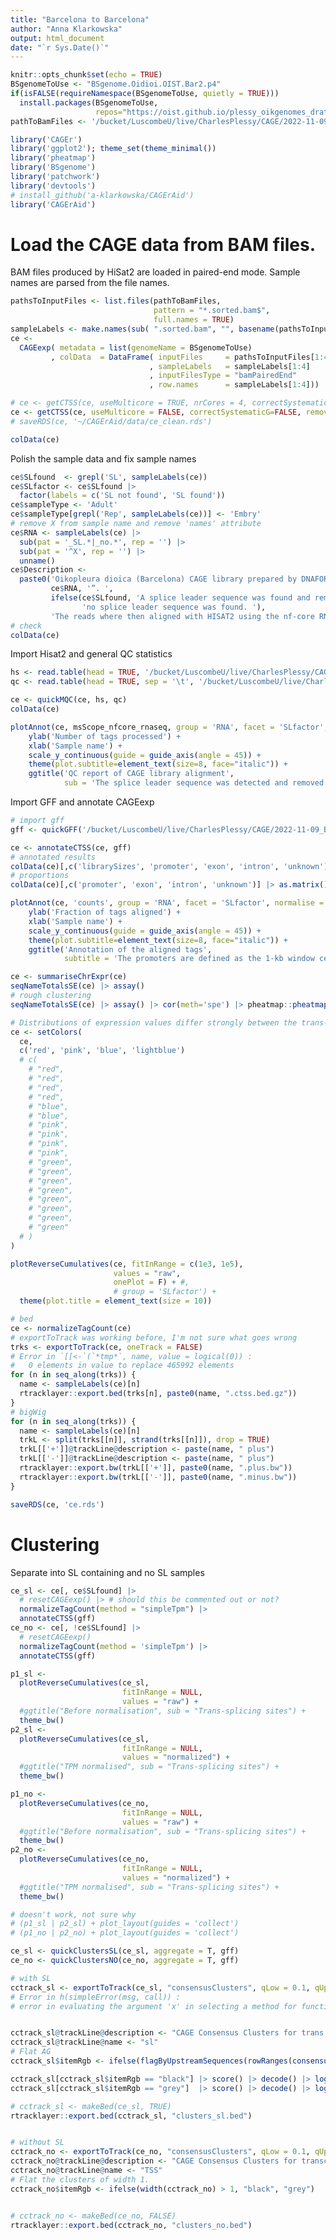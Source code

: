 ```yaml
---
title: "Barcelona to Barcelona"
author: "Anna Klarkowska"
output: html_document
date: "`r Sys.Date()`"
---
```


```r
knitr::opts_chunk$set(echo = TRUE)
BSgenomeToUse <- "BSgenome.Oidioi.OIST.Bar2.p4"
if(isFALSE(requireNamespace(BSgenomeToUse, quietly = TRUE)))
  install.packages(BSgenomeToUse,
                   repos="https://oist.github.io/plessy_oikgenomes_drat/")
pathToBamFiles <- '/bucket/LuscombeU/live/CharlesPlessy/CAGE/2022-11-09_Barcelona_Oik/AlignWithRNAseqPipelinePE_BAR/hisat2'
```

```r
library('CAGEr')
library('ggplot2'); theme_set(theme_minimal())
library('pheatmap')
library('BSgenome')
library('patchwork')
library('devtools')
# install_github('a-klarkowska/CAGErAid')
library('CAGErAid')
```

# Load the CAGE data from BAM files.

BAM files produced by HiSat2 are loaded in paired-end mode. Sample names are
parsed from the file names.

```r

pathsToInputFiles <- list.files(pathToBamFiles,
                                pattern = "*.sorted.bam$",
                                full.names = TRUE)
sampleLabels <- make.names(sub( ".sorted.bam", "", basename(pathsToInputFiles)))
ce <-
  CAGEexp( metadata = list(genomeName = BSgenomeToUse)
         , colData  = DataFrame( inputFiles     = pathsToInputFiles[1:4]
                               , sampleLabels   = sampleLabels[1:4]
                               , inputFilesType = "bamPairedEnd"
                               , row.names      = sampleLabels[1:4]))

# ce <- getCTSS(ce, useMulticore = TRUE, nrCores = 4, correctSystematicG=FALSE, removeFirstG=FALSE)
ce <- getCTSS(ce, useMulticore = FALSE, correctSystematicG=FALSE, removeFirstG=FALSE)
# saveRDS(ce, '~/CAGErAid/data/ce_clean.rds')

colData(ce)
```

Polish the sample data and fix sample names
```r
ce$SLfound  <- grepl('SL', sampleLabels(ce))
ce$SLfactor <- ce$SLfound |> 
  factor(labels = c('SL not found', 'SL found'))
ce$sampleType <- 'Adult'
ce$sampleType[grepl('Rep', sampleLabels(ce))] <- 'Embry'
# remove X from sample name and remove 'names' attribute
ce$RNA <- sampleLabels(ce) |> 
  sub(pat = '_SL.*|_no.*', rep = '') |> 
  sub(pat = '^X', rep = '') |> 
  unname()
ce$Description <-
  paste0('Oikopleura dioica (Barcelona) CAGE library prepared by DNAFORM in 2022—23 from the RNA sample “',
         ce$RNA, '”. ',
         ifelse(ce$SLfound, 'A splice leader sequence was found and removed. ',
                'no splice leader sequence was found. '),
         'The reads where then aligned with HISAT2 using the nf-core RNA-seq pipeline version 3.12.')
# check
colData(ce)
```

Import Hisat2 and general QC statistics
```r
hs <- read.table(head = TRUE, '/bucket/LuscombeU/live/CharlesPlessy/CAGE/2022-11-09_Barcelona_Oik/AlignWithRNAseqPipelinePE_BAR/multiqc/hisat2/multiqc_data/multiqc_hisat2.txt')
qc <- read.table(head = TRUE, sep = '\t', '/bucket/LuscombeU/live/CharlesPlessy/CAGE/2022-11-09_Barcelona_Oik/AlignWithRNAseqPipelinePE_BAR/multiqc/hisat2/multiqc_data/multiqc_general_stats.txt')

ce <- quickMQC(ce, hs, qc)
colData(ce)
```

```r
plotAnnot(ce, msScope_nfcore_rnaseq, group = 'RNA', facet = 'SLfactor', norm = FALSE) +
    ylab('Number of tags processed') +
    xlab('Sample name') +
    scale_y_continuous(guide = guide_axis(angle = 45)) +
    theme(plot.subtitle=element_text(size=8, face="italic")) +
    ggtitle('QC report of CAGE library alignment',
            sub = 'The splice leader sequence was detected and removed before alignment')
```

Import GFF and annotate CAGEexp
```r
# import gff
gff <- quickGFF('/bucket/LuscombeU/live/CharlesPlessy/CAGE/2022-11-09_Barcelona_Oik/AlignWithRNAseqPipelinePE_BAR/Bar2_p4.gm.gtf')

ce <- annotateCTSS(ce, gff)
# annotated results
colData(ce)[,c('librarySizes', 'promoter', 'exon', 'intron', 'unknown')]
# proportions
colData(ce)[,c('promoter', 'exon', 'intron', 'unknown')] |> as.matrix() |> prop.table(1)  |> round(2)

plotAnnot(ce, 'counts', group = 'RNA', facet = 'SLfactor', normalise = TRUE) +
    ylab('Fraction of tags aligned') +
    xlab('Sample name') +
    scale_y_continuous(guide = guide_axis(angle = 45)) +
    theme(plot.subtitle=element_text(size=8, face="italic")) +
    ggtitle('Annotation of the aligned tags',
            subtitle = 'The promoters are defined as the 1-kb window centered on the transcript start site.')
```

```r
ce <- summariseChrExpr(ce)
seqNameTotalsSE(ce) |> assay()
# rough clustering
seqNameTotalsSE(ce) |> assay() |> cor(meth='spe') |> pheatmap::pheatmap()
```

```r
# Distributions of expression values differ strongly between the trans-splicing sites and the transcription start sites.  We will need to normalise them separately.
ce <- setColors(
  ce,
  c('red', 'pink', 'blue', 'lightblue')
  # c(
    # "red",
    # "red",
    # "red",
    # "red",
    # "blue",
    # "blue",
    # "pink",
    # "pink",
    # "pink",
    # "pink",
    # "green",
    # "green",
    # "green",
    # "green",
    # "green",
    # "green",
    # "green",
    # "green"
  # )
)

plotReverseCumulatives(ce, fitInRange = c(1e3, 1e5),
                       values = "raw",
                       onePlot = F) + #,
                       # group = 'SLfactor') +
  theme(plot.title = element_text(size = 10))
```

```r
# bed
ce <- normalizeTagCount(ce)
# exportToTrack was working before, I'm not sure what goes wrong
trks <- exportToTrack(ce, oneTrack = FALSE)
# Error in `[[<-`(`*tmp*`, name, value = logical(0)) : 
#   0 elements in value to replace 465992 elements
for (n in seq_along(trks)) {
  name <- sampleLabels(ce)[n]
  rtracklayer::export.bed(trks[n], paste0(name, ".ctss.bed.gz"))
}
# bigWig
for (n in seq_along(trks)) {
  name <- sampleLabels(ce)[n]
  trkL <- split(trks[[n]], strand(trks[[n]]), drop = TRUE)
  trkL[['+']]@trackLine@description <- paste(name, " plus")
  trkL[['-']]@trackLine@description <- paste(name, " plus")
  rtracklayer::export.bw(trkL[['+']], paste0(name, ".plus.bw"))
  rtracklayer::export.bw(trkL[['-']], paste0(name, ".minus.bw"))
}
```

```r
saveRDS(ce, 'ce.rds')
```

# Clustering

Separate into SL containing and no SL samples
```r
ce_sl <- ce[, ce$SLfound] |>
  # resetCAGEexp() |> # should this be commented out or not?
  normalizeTagCount(method = "simpleTpm") |>
  annotateCTSS(gff)
ce_no <- ce[, !ce$SLfound] |> 
  # resetCAGEexp()
  normalizeTagCount(method = 'simpleTpm') |> 
  annotateCTSS(gff)
```

```r
p1_sl <-
  plotReverseCumulatives(ce_sl,
                         fitInRange = NULL,
                         values = "raw") +
  #ggtitle("Before normalisation", sub = "Trans-splicing sites") +
  theme_bw()
p2_sl <-
  plotReverseCumulatives(ce_sl,
                         fitInRange = NULL,
                         values = "normalized") +
  #ggtitle("TPM normalised", sub = "Trans-splicing sites") +
  theme_bw()

p1_no <- 
  plotReverseCumulatives(ce_no,
                         fitInRange = NULL,
                         values = "raw") +
  #ggtitle("Before normalisation", sub = "Trans-splicing sites") +
  theme_bw()
p2_no <-
  plotReverseCumulatives(ce_no,
                         fitInRange = NULL,
                         values = "normalized") +
  #ggtitle("TPM normalised", sub = "Trans-splicing sites") +
  theme_bw()

# doesn't work, not sure why
# (p1_sl | p2_sl) + plot_layout(guides = 'collect')
# (p1_no | p2_no) + plot_layout(guides = 'collect')


```

```r
ce_sl <- quickClustersSL(ce_sl, aggregate = T, gff)
ce_no <- quickClustersNO(ce_no, aggregate = T, gff)
```

```r

# with SL
cctrack_sl <- exportToTrack(ce_sl, "consensusClusters", qLow = 0.1, qUp = 0.9)
# Error in h(simpleError(msg, call)) : 
# error in evaluating the argument 'x' in selecting a method for function 'decode': subscript contains invalid names


cctrack_sl@trackLine@description <- "CAGE Consensus Clusters for trans splicing sites"
cctrack_sl@trackLine@name <- "sl"
# Flat AG
cctrack_sl$itemRgb <- ifelse(flagByUpstreamSequences(rowRanges(consensusClustersSE(ce_sl))$dominant_ctss, "AG"), "black", "grey")

cctrack_sl[cctrack_sl$itemRgb == "black"] |> score() |> decode() |> log10() |> hist(br=100)
cctrack_sl[cctrack_sl$itemRgb == "grey"]  |> score() |> decode() |> log10() |> hist(br=100)

# cctrack_sl <- makeBed(ce_sl, TRUE)
rtracklayer::export.bed(cctrack_sl, "clusters_sl.bed")


# without SL
cctrack_no <- exportToTrack(ce_no, "consensusClusters", qLow = 0.1, qUp = 0.9)
cctrack_no@trackLine@description <- "CAGE Consensus Clusters for transcription start sites"
cctrack_no@trackLine@name <- "TSS"
# Flat the clusters of width 1.
cctrack_no$itemRgb <- ifelse(width(cctrack_no) > 1, "black", "grey")


# cctrack_no <- makeBed(ce_no, FALSE)
rtracklayer::export.bed(cctrack_no, "clusters_no.bed")

```

